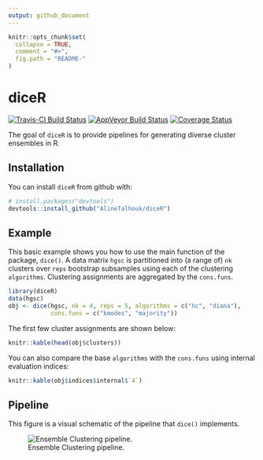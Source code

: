 ```yaml
---
output: github_document
---
```


<!-- README.md is generated from README.Rmd. Please edit that file -->

```r
knitr::opts_chunk$set(
  collapse = TRUE,
  comment = "#>",
  fig.path = "README-"
)
```

# diceR

[![Travis-CI Build Status](https://travis-ci.org/AlineTalhouk/diceR.svg?branch=master)](https://travis-ci.org/AlineTalhouk/diceR)
[![AppVeyor Build Status](https://ci.appveyor.com/api/projects/status/github/AlineTalhouk/diceR?branch=master&svg=true)](https://ci.appveyor.com/project/dchiu911/diceR)
[![Coverage Status](https://codecov.io/gh/AlineTalhouk/diceR/branch/master/graph/badge.svg)](https://codecov.io/gh/AlineTalhouk/diceR?branch=master)

The goal of `diceR` is to provide pipelines for generating diverse cluster ensembles in R.

## Installation

You can install `diceR` from github with:

```r
# install.packages("devtools")
devtools::install_github("AlineTalhouk/diceR")
```

## Example

This basic example shows you how to use the main function of the package, `dice()`. A data matrix `hgsc` is partitioned into (a range of) `nk` clusters over `reps` bootstrap subsamples using each of the clustering `algorithms`. Clustering assignments are aggregated by the `cons.funs`.

```r
library(diceR)
data(hgsc)
obj <- dice(hgsc, nk = 4, reps = 5, algorithms = c("hc", "diana"),
            cons.funs = c("kmodes", "majority"))
```

The first few cluster assignments are shown below:

```r
knitr::kable(head(obj$clusters))
```

You can also compare the base `algorithms` with the `cons.funs` using internal evaluation indices:

```r
knitr::kable(obj$indices$internal$`4`)
```

## Pipeline

This figure is a visual schematic of the pipeline that `dice()` implements.

![Ensemble Clustering pipeline.](man/figures/pipeline.png)

